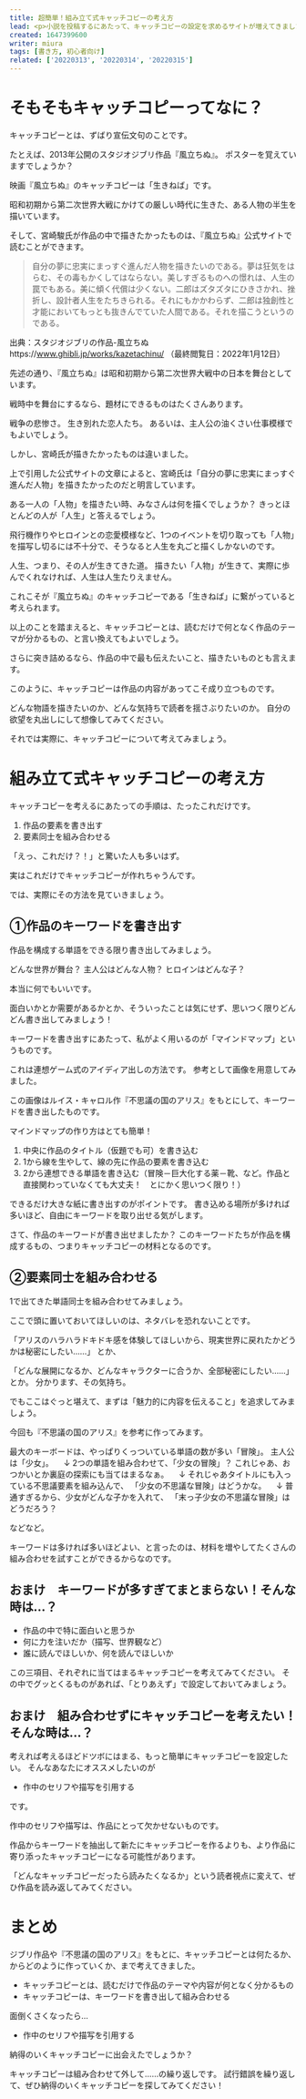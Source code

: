 ```yaml
---
title: 超簡単！組み立て式キャッチコピーの考え方
lead: <p>小説を投稿するにあたって、キャッチコピーの設定を求めるサイトが増えてきました。<br/>「カクヨム」に「ノベルアップ＋」……身に覚えのある投稿者もいるのではないでしょうか？</p><p>しかし、いざキャッチコピーを考えようにも、ぴったりなものが思い付かない。<br/>これで本当に読んでもらえるのか不安</p><p>そんな悩みを持つ方も多いはず。</p><p>そこで今回の記事では、キャッチコピーの考え方について紹介していこうと思います。</p>
created: 1647399600
writer: miura
tags: [書き方, 初心者向け]
related: ['20220313', '20220314', '20220315']
---
```


# そもそもキャッチコピーってなに？ 

キャッチコピーとは、ずばり宣伝文句のことです。

たとえば、2013年公開のスタジオジブリ作品『風立ちぬ』。
ポスターを覚えていますでしょうか？

<amp-img src="20220316-1.jpg" alt="風立ちぬポスター" width="400" height="566" layout="responsive" />

映画『風立ちぬ』のキャッチコピーは「生きねば」です。

昭和初期から第二次世界大戦にかけての厳しい時代に生きた、ある人物の半生を描いています。

そして、宮崎駿氏が作品の中で描きたかったものは、『風立ちぬ』公式サイトで読むことができます。

> 自分の夢に忠実にまっすぐ進んだ人物を描きたいのである。夢は狂気をはらむ、その毒もかくしてはならない。美しすぎるものへの憬れは、人生の罠でもある。美に傾く代償は少くない。二郎はズタズタにひきさかれ、挫折し、設計者人生をたちきられる。それにもかかわらず、二郎は独創性と才能においてもっとも抜きんでていた人間である。それを描こうというのである。

出典：スタジオジブリの作品-風立ちぬhttps://www.ghibli.jp/works/kazetachinu/ （最終閲覧日：2022年1月12日）

先述の通り、『風立ちぬ』は昭和初期から第二次世界大戦中の日本を舞台としています。

戦時中を舞台にするなら、題材にできるものはたくさんあります。

戦争の悲惨さ。
生き別れた恋人たち。
あるいは、主人公の油くさい仕事模様でもよいでしょう。

しかし、宮崎氏が描きたかったものは違いました。

上で引用した公式サイトの文章によると、宮崎氏は「自分の夢に忠実にまっすぐ進んだ人物」を描きたかったのだと明言しています。

ある一人の「人物」を描きたい時、みなさんは何を描くでしょうか？
きっとほとんどの人が「人生」と答えるでしょう。

飛行機作りやヒロインとの恋愛模様など、1つのイベントを切り取っても「人物」を描写し切るには不十分で、そうなると人生を丸ごと描くしかないのです。

人生、つまり、その人が生きてきた道。
描きたい「人物」が生きて、実際に歩んでくれなければ、人生は人生たりえません。

これこそが『風立ちぬ』のキャッチコピーである「生きねば」に繋がっていると考えられます。

以上のことを踏まえると、キャッチコピーとは、読むだけで何となく作品のテーマが分かるもの、と言い換えてもよいでしょう。

さらに突き詰めるなら、作品の中で最も伝えたいこと、描きたいものとも言えます。

このように、キャッチコピーは作品の内容があってこそ成り立つものです。

どんな物語を描きたいのか、どんな気持ちで読者を揺さぶりたいのか。
自分の欲望を丸出しにして想像してみてください。

それでは実際に、キャッチコピーについて考えてみましょう。

# 組み立て式キャッチコピーの考え方

キャッチコピーを考えるにあたっての手順は、たったこれだけです。

1. 作品の要素を書き出す
2. 要素同士を組み合わせる

「えっ、これだけ？！」と驚いた人も多いはず。

実はこれだけでキャッチコピーが作れちゃうんです。

では、実際にその方法を見ていきましょう。

## ①作品のキーワードを書き出す

作品を構成する単語をできる限り書き出してみましょう。

どんな世界が舞台？
主人公はどんな人物？
ヒロインはどんな子？

本当に何でもいいです。

面白いかとか需要があるかとか、そういったことは気にせず、思いつく限りどんどん書き出してみましょう！

キーワードを書き出すにあたって、私がよく用いるのが「マインドマップ」というものです。

これは連想ゲーム式のアイディア出しの方法です。
参考として画像を用意してみました。

<amp-img src="20220316-2.jpg" alt="連想ゲーム式のアイディア出しの方法" width="840" height="612" layout="responsive" />

この画像はルイス・キャロル作『不思議の国のアリス』をもとにして、キーワードを書き出したものです。

マインドマップの作り方はとても簡単！

1. 中央に作品のタイトル（仮題でも可）を書き込む
2. 1から線を生やして、線の先に作品の要素を書き込む
3. 2から連想できる単語を書き込む（冒険－巨大化する薬－靴、など。作品と直接関わっていなくても大丈夫！　とにかく思いつく限り！）

できるだけ大きな紙に書き出すのがポイントです。
書き込める場所が多ければ多いほど、自由にキーワードを取り出せる気がします。

さて、作品のキーワードが書き出せましたか？
このキーワードたちが作品を構成するもの、つまりキャッチコピーの材料となるのです。

## ②要素同士を組み合わせる

1で出てきた単語同士を組み合わせてみましょう。

ここで頭に置いておいてほしいのは、ネタバレを恐れないことです。

「アリスのハラハラドキドキ感を体験してほしいから、現実世界に戻れたかどうかは秘密にしたい……」
とか、

「どんな展開になるか、どんなキャラクターに合うか、全部秘密にしたい……」
とか。
分かります、その気持ち。

でもここはぐっと堪えて、まずは「魅力的に内容を伝えること」を追求してみましょう。

今回も『不思議の国のアリス』を参考に作ってみます。

最大のキーボードは、やっぱりくっついている単語の数が多い「冒険」。
主人公は「少女」。
　↓
2つの単語を組み合わせて、「少女の冒険」？
これじゃあ、おつかいとか裏庭の探索にも当てはまるなぁ。
　↓
それじゃあタイトルにも入っている不思議要素を組み込んで、
「少女の不思議な冒険」はどうかな。
　↓
普通すぎるから、少女がどんな子かを入れて、
「末っ子少女の不思議な冒険」はどうだろう？

などなど。

キーワードは多ければ多いほどよい、と言ったのは、材料を増やしてたくさんの組み合わせを試すことができるからなのです。

## おまけ　キーワードが多すぎてまとまらない！そんな時は…？

- 作品の中で特に面白いと思うか
- 何に力を注いだか（描写、世界観など）
- 誰に読んでほしいか、何を読んでほしいか

この三項目、それぞれに当てはまるキャッチコピーを考えてみてください。
その中でグッとくるものがあれば、「とりあえず」で設定しておいてみましょう。

## おまけ　組み合わせずにキャッチコピーを考えたい！そんな時は…？

考えれば考えるほどドツボにはまる、もっと簡単にキャッチコピーを設定したい。
そんなあなたにオススメしたいのが

- 作中のセリフや描写を引用する

です。

作中のセリフや描写は、作品にとって欠かせないものです。

作品からキーワードを抽出して新たにキャッチコピーを作るよりも、より作品に寄り添ったキャッチコピーになる可能性があります。

「どんなキャッチコピーだったら読みたくなるか」という読者視点に変えて、ぜひ作品を読み返してみてください。

# まとめ

ジブリ作品や『不思議の国のアリス』をもとに、キャッチコピーとは何たるか、からどのように作っていくか、まで考えてきました。

- キャッチコピーとは、読むだけで作品のテーマや内容が何となく分かるもの
- キャッチコピーは、キーワードを書き出して組み合わせる

面倒くさくなったら…

- 作中のセリフや描写を引用する

納得のいくキャッチコピーに出会えたでしょうか？

キャッチコピーは組み合わせて外して……の繰り返しです。
試行錯誤を繰り返して、ぜひ納得のいくキャッチコピーを探してみてください！

